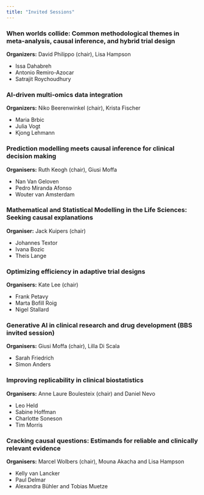 ```yaml
---
title: "Invited Sessions"
---
```



### When worlds collide: Common methodological themes in meta-analysis, causal inference, and hybrid trial design
**Organizers:** David Philippo (chair), Lisa Hampson

* Issa Dahabreh 
*	Antonio Remiro-Azocar
*	Satrajit Roychoudhury 


### AI-driven multi-omics data integration
**Organizers:** Niko Beerenwinkel (chair), Krista Fischer\

*	Maria Brbic
*	Julia Vogt
*	Kjong Lehmann 


### Prediction modelling meets causal inference for clinical decision making
**Organisers:** Ruth Keogh (chair), Giusi Moffa

*	Nan Van Geloven 
*	Pedro Miranda Afonso
*	Wouter van Amsterdam


### Mathematical and Statistical Modelling in the Life Sciences: Seeking causal explanations
**Organiser:** Jack Kuipers (chair) 

-	Johannes Textor
-	Ivana Bozic
-	Theis Lange

### Optimizing efficiency in adaptive trial designs
**Organisers:** Kate Lee (chair)

*	Frank Petavy 
*	Marta Bofill Roig 
*	Nigel Stallard 

### Generative AI in clinical research and drug development (BBS invited session)
**Organisers:** Giusi Moffa (chair), Lilla Di Scala 

<!-- *	Holger Fröhlich  -->
* Sarah Friedrich 
*	Simon Anders


### Improving replicability in clinical biostatistics
**Organisers:** Anne Laure Boulesteix (chair) and Daniel Nevo

*	Leo Held
*	Sabine Hoffman
*	Charlotte Soneson
*	Tim Morris


### Cracking causal questions: Estimands for reliable and clinically relevant evidence
**Organisers:** Marcel Wolbers (chair), Mouna Akacha and Lisa Hampson

*	Kelly van Lancker 
*	Paul Delmar 
*	Alexandra Bühler and Tobias Muetze 


